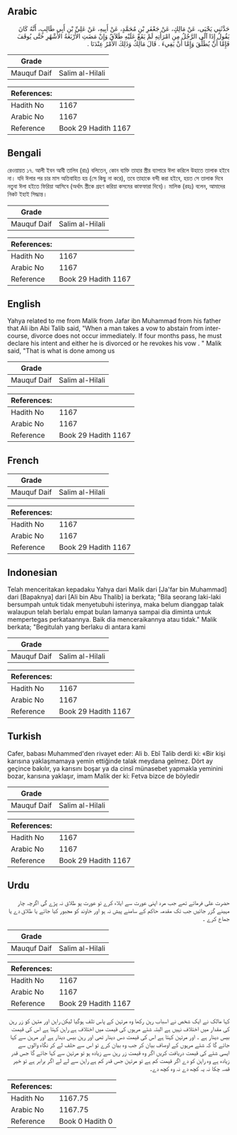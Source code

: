 ## Arabic


<div dir="rtl" lang="ar" style={{fontSize:'larger',backgroundColor:'#f8f9fa',padding:20}}>
حَدَّثَنِي يَحْيَى، عَنْ مَالِكٍ، عَنْ جَعْفَرِ بْنِ مُحَمَّدٍ، عَنْ أَبِيهِ، عَنْ عَلِيِّ بْنِ أَبِي طَالِبٍ، أَنَّهُ كَانَ يَقُولُ إِذَا آلَى الرَّجُلُ مِنِ امْرَأَتِهِ لَمْ يَقَعْ عَلَيْهِ طَلاَقٌ وَإِنْ مَضَتِ الأَرْبَعَةُ الأَشْهُرِ حَتَّى يُوقَفَ فَإِمَّا أَنْ يُطَلِّقَ وَإِمَّا أَنْ يَفِيءَ ‏.‏ قَالَ مَالِكٌ وَذَلِكَ الأَمْرُ عِنْدَنَا ‏.‏
</div>
<div style={{backgroundColor:'#f8f9fa',padding:20, marginBottom: 10}}><table> <thead> <tr> <th>Grade</th> <th></th> </tr> </thead> <tbody> <tr><td>Mauquf Daif</td><td>Salim al-Hilali</td></tr></tbody></table><table> <thead> <tr> <th>References:</th> <th></th> </tr> </thead> <tbody><tr><td>Hadith No</td><td>1167</td></tr><tr><td>Arabic No</td><td>1167</td></tr><tr><td>Reference</td><td>Book 29 Hadith 1167</td></tr></tbody></table></div>

## Bengali


<div dir="ltr" lang="bn" style={{fontSize:'larger',backgroundColor:'#f8f9fa',padding:20}}>
রেওয়ায়ত ১৭. আলী ইবন আবী তালিব (রাঃ) বলিতেন, কোন ব্যক্তি তাহার স্ত্রীর ব্যাপারে ঈলা করিলে উহাতে তালাক হইবে না। যদি ঈলার পর চার মাস অতিবাহিত হয় (সে কিছু না করে), তবে তাহাকে বন্দী করা হইবে, হয়ত সে তালাক দিবে নতুবা ঈলা হইতে ফিরিয়া আসিবে (অর্থাৎ স্ত্রীকে গ্রহণ করিয়া কসমের কাফফারা দিবে)। মালিক (রহঃ) বলেন, আমাদের নিকট ইহাই সিদ্ধান্ত।
</div>
<div style={{backgroundColor:'#f8f9fa',padding:20, marginBottom: 10}}><table> <thead> <tr> <th>Grade</th> <th></th> </tr> </thead> <tbody> <tr><td>Mauquf Daif</td><td>Salim al-Hilali</td></tr></tbody></table><table> <thead> <tr> <th>References:</th> <th></th> </tr> </thead> <tbody><tr><td>Hadith No</td><td>1167</td></tr><tr><td>Arabic No</td><td>1167</td></tr><tr><td>Reference</td><td>Book 29 Hadith 1167</td></tr></tbody></table></div>

## English


<div dir="ltr" lang="en" style={{fontSize:'larger',backgroundColor:'#f8f9fa',padding:20}}>
Yahya related to me from Malik from Jafar ibn Muhammad from his father that Ali ibn Abi Talib said, "When a man takes a vow to abstain from intercourse, divorce does not occur immediately. If four months pass, he must declare his intent and either he is divorced or he revokes his vow . " Malik said, "That is what is done among us
</div>
<div style={{backgroundColor:'#f8f9fa',padding:20, marginBottom: 10}}><table> <thead> <tr> <th>Grade</th> <th></th> </tr> </thead> <tbody> <tr><td>Mauquf Daif</td><td>Salim al-Hilali</td></tr></tbody></table><table> <thead> <tr> <th>References:</th> <th></th> </tr> </thead> <tbody><tr><td>Hadith No</td><td>1167</td></tr><tr><td>Arabic No</td><td>1167</td></tr><tr><td>Reference</td><td>Book 29 Hadith 1167</td></tr></tbody></table></div>

## French


<div dir="ltr" lang="fr" style={{fontSize:'larger',backgroundColor:'#f8f9fa',padding:20}}>

</div>
<div style={{backgroundColor:'#f8f9fa',padding:20, marginBottom: 10}}><table> <thead> <tr> <th>Grade</th> <th></th> </tr> </thead> <tbody> <tr><td>Mauquf Daif</td><td>Salim al-Hilali</td></tr></tbody></table><table> <thead> <tr> <th>References:</th> <th></th> </tr> </thead> <tbody><tr><td>Hadith No</td><td>1167</td></tr><tr><td>Arabic No</td><td>1167</td></tr><tr><td>Reference</td><td>Book 29 Hadith 1167</td></tr></tbody></table></div>

## Indonesian


<div dir="ltr" lang="id" style={{fontSize:'larger',backgroundColor:'#f8f9fa',padding:20}}>
Telah menceritakan kepadaku Yahya dari Malik dari [Ja'far bin Muhammad] dari [Bapaknya] dari [Ali bin Abu Thalib] ia berkata; "Bila seorang laki-laki bersumpah untuk tidak menyetubuhi isterinya, maka belum dianggap talak walaupun telah berlalu empat bulan lamanya sampai dia diminta untuk mempertegas perkataannya. Baik dia menceraikannya atau tidak." Malik berkata; "Begitulah yang berlaku di antara kami
</div>
<div style={{backgroundColor:'#f8f9fa',padding:20, marginBottom: 10}}><table> <thead> <tr> <th>Grade</th> <th></th> </tr> </thead> <tbody> <tr><td>Mauquf Daif</td><td>Salim al-Hilali</td></tr></tbody></table><table> <thead> <tr> <th>References:</th> <th></th> </tr> </thead> <tbody><tr><td>Hadith No</td><td>1167</td></tr><tr><td>Arabic No</td><td>1167</td></tr><tr><td>Reference</td><td>Book 29 Hadith 1167</td></tr></tbody></table></div>

## Turkish


<div dir="ltr" lang="tr" style={{fontSize:'larger',backgroundColor:'#f8f9fa',padding:20}}>
Cafer, babası Muhammed'den rivayet eder: Ali b. Ebî Talib derdi ki: «Bir kişi karısına yaklaşmamaya yemin ettiğinde talak meydana gelmez. Dört ay geçince bakılır, ya karısını boşar ya da cinsî münasebet yapmakla yeminini bozar, karısına yaklaşır, imam Malik der ki: Fetva bizce de böyledir
</div>
<div style={{backgroundColor:'#f8f9fa',padding:20, marginBottom: 10}}><table> <thead> <tr> <th>Grade</th> <th></th> </tr> </thead> <tbody> <tr><td>Mauquf Daif</td><td>Salim al-Hilali</td></tr></tbody></table><table> <thead> <tr> <th>References:</th> <th></th> </tr> </thead> <tbody><tr><td>Hadith No</td><td>1167</td></tr><tr><td>Arabic No</td><td>1167</td></tr><tr><td>Reference</td><td>Book 29 Hadith 1167</td></tr></tbody></table></div>

## Urdu


<div dir="rtl" lang="ur" style={{fontSize:'larger',backgroundColor:'#f8f9fa',padding:20}}>
حضرت علی فرماتے تھے جب مرد اپنی عورت سے ایلاء کرے تو عورت پو طلاق نہ پڑے گی اگرچہ چار مہینے گزر جائیں جب تک مقدمہ حاکم کے سامنے پیش نہ ہو اور خاوند کو مجبور کیا جائے یا طلاق دے یا جماع کرے ۔
</div>
<div style={{backgroundColor:'#f8f9fa',padding:20, marginBottom: 10}}><table> <thead> <tr> <th>Grade</th> <th></th> </tr> </thead> <tbody> <tr><td>Mauquf Daif</td><td>Salim al-Hilali</td></tr></tbody></table><table> <thead> <tr> <th>References:</th> <th></th> </tr> </thead> <tbody><tr><td>Hadith No</td><td>1167</td></tr><tr><td>Arabic No</td><td>1167</td></tr><tr><td>Reference</td><td>Book 29 Hadith 1167</td></tr></tbody></table></div>


<div dir="rtl" lang="ur" style={{fontSize:'larger',backgroundColor:'#f8f9fa',padding:20}}>
کہا مالک نے ایک شخص نے اسباب رہن رکھا وہ مرتہن کے پاس تلف ہوگیا لیکن راہن اور متہن کو زر رہن کی مقدار میں اختلاف نہیں ہے البتہ شئے مرہوں کی قیمت میں اختلاف ہے راہن کہتا ہے اس کی قیمت بیس دینار ہے ۔ اور مرتہن کہتا ہے اس کی قیمت دس دینار تھی اور رہن بیس دینار ہے اور مرہن سے کہا جائے گا کہ شئے مرہوں کے اوصاف بیان کر جب وہ بیان کرے تو اس سے حلف لے کر نگاہ والوں سے ایسی شئے کی قیمت دریافت کریں اگر وہ قیمت زر رہن سے زیادہ ہو تو مرتہن سے کہا جائے گا جس قدر زیادہ ہے وہ راہن کو دے اگر قیمت کم ہے تو مرتہن جس قدر کم ہے راہن سے لے لے اگر برابر ہے تو خیر قصہ چکا نہ یہ کچھ دے نہ وہ کچھ دے۔
</div>
<div style={{backgroundColor:'#f8f9fa',padding:20, marginBottom: 10}}><table> <thead> <tr> <th>References:</th> <th></th> </tr> </thead> <tbody><tr><td>Hadith No</td><td>1167.75</td></tr><tr><td>Arabic No</td><td>1167.75</td></tr><tr><td>Reference</td><td>Book 0 Hadith 0</td></tr></tbody></table></div>